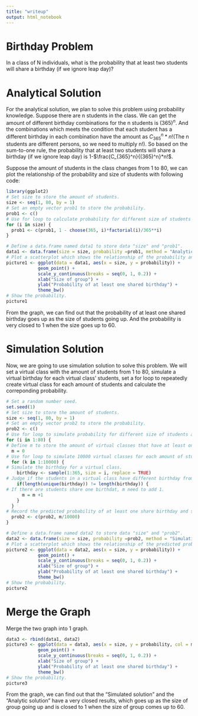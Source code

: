 ```yaml
---
title: "writeup"
output: html_notebook
---
```


# Birthday Problem

In a class of N individuals, what is the probability that at least two students will share a birthday (if we ignore leap day)?

# Analytical Solution

For the analytical solution, we plan to solve this problem using probability knowledge. Suppose there are n students in the class. We can get the amount of different birthday combinations for the n students is $(365)^n$. And the combinations which meets the condition that each student has a different birthday in each combination have the amount as $C_{365}^n*n!$(The n students are different persons, so we need to multiply n!). So based on the sum-to-one rule, the probability that at least two students will share a birthday (if we ignore leap day) is 1-$\frac{C_{365}^n}{(365)^n}*n!$.

Suppose the amount of students in the class changes from 1 to 80, we can plot the relationship of the probability and size of students with following code:

```r
library(ggplot2)
# Set size to store the amount of students.
size <- seq(1, 80, by = 1)
# Set an empty vector prob1 to store the probability.
prob1 <- c()
# Use for loop to calculate probability for different size of students and store the results.
for (i in size) {
  prob1 <- c(prob1, 1 - choose(365, i)*factorial(i)/365**i)
}

# Define a data.frame named data1 to store data "size" and "prob1".
data1 <- data.frame(size = size, probability =prob1, method = "Analytic solution")
# Plot a scatterplot which shows the relationship of the probability and size.
picture1 <- ggplot(data = data1, aes(x = size, y = probability)) +
            geom_point() +
            scale_y_continuous(breaks = seq(0, 1, 0.2)) +
            xlab("Size of group") +
            ylab("Probability of at least one shared birthday") +
            theme_bw()
# Show the probability.
picture1
```

From the graph, we can find out that the probability of at least one shared birthday goes up as the size of students going up. And the probability is very closed to 1 when the size goes up to 60.

# Simulation Solution

Now, we are going to use simulation solution to solve this problem. We will set a virtual class with the amount of students from 1 to 80, simulate a virtual birthday for each virtual class' students, set a for loop to repeatedly create virtual class for each amount of students and calculate the correponding probability.

```r
# Set a random number seed.
set.seed(1)
# Set size to store the amount of students.
size <- seq(1, 80, by = 1)
# Set an empty vector prob2 to store the probability.
prob2 <- c()
# Use for loop to simulate probability for different size of students and store the results.
for (i in 1:80) {
# Define m to store the amount of virtual classes that have at least one share birthday.
  m = 0
# Use for loop to simulate 10000 virtual classes for each amount of students.
  for (k in 1:10000) {
# Simulate the birthday for a virtual class.
    birthday <- sample(1:365, size = i, replace = TRUE)
# Judge if the students in a virtual class have different birthday from each other.
    if(length(unique(birthday)) != length(birthday)) {
# If there are students share one birthdat, m need to add 1.
      m = m +1
    }
  }
# Record the predicted probability of at least one share birthday and store it in prob2.
  prob2 <- c(prob2, m/10000)
}

# Define a data.frame named data2 to store data "size" and "prob2".
data2 <- data.frame(size = size, probability =prob2, method = "Simulation solution")
# Plot a scatterplot which shows the relationship of the predicted probability and size.
picture2 <- ggplot(data = data2, aes(x = size, y = probability)) +
            geom_point() +
            scale_y_continuous(breaks = seq(0, 1, 0.2)) +
            xlab("Size of group") +
            ylab("Probability of at least one shared birthday") +
            theme_bw()
# Show the probability.
picture2
```

# Merge the Graph

Merge the two graph into 1 graph.

```r
data3 <- rbind(data1, data2)
picture3 <- ggplot(data = data3, aes(x = size, y = probability, col = method)) +
            geom_point() +
            scale_y_continuous(breaks = seq(0, 1, 0.2)) +
            xlab("Size of group") +
            ylab("Probability of at least one shared birthday") +
            theme_bw()
# Show the probability.
picture3
```

From the graph, we can find out that the "Simulated solution" and the "Analytic solution" have a very closed results, which goes up as the size of group going up and is closed to 1 when the size of group comes up to 60.
